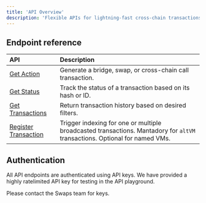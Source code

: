 ```yaml
---
title: 'API Overview'
description: 'Flexible APIs for lightning-fast cross-chain transactions and status tracking.'
---
```



## Endpoint reference

| API | Description |
|:-----|:------------|
| [Get Action](/api-reference/get-action) | Generate a bridge, swap, or cross-chain call transaction. |
| [Get Status](/api-reference/get-status) | Track the status of a transaction based on its hash or ID. |
| [Get Transactions](/api-reference/get-transactions) | Return transaction history based on desired filters. |
| [Register Transaction](/api-reference/register-transactions) | Trigger indexing for one or multiple broadcasted transactions. Mantadory for `altVM` transactions. Optional for named VMs. |

## Authentication

All API endpoints are authenticated using API keys. We have provided a highly ratelimited API key for testing in the API playground.

<Callout type="info">
  Please contact the Swaps team for keys.
</Callout>
